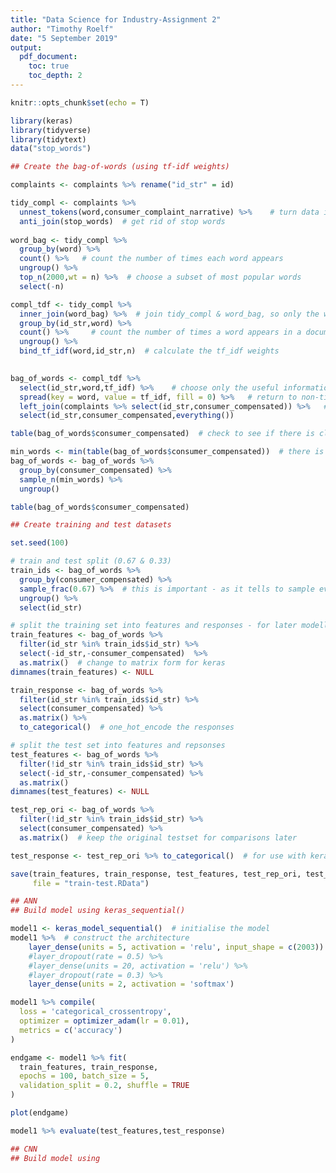```yaml
---
title: "Data Science for Industry-Assignment 2"
author: "Timothy Roelf"
date: "5 September 2019"
output: 
  pdf_document:
    toc: true
    toc_depth: 2
---
```


```r
knitr::opts_chunk$set(echo = T)
```


```r
library(keras)
library(tidyverse)
library(tidytext)
data("stop_words")
```


```r
## Create the bag-of-words (using tf-idf weights)

complaints <- complaints %>% rename("id_str" = id)

tidy_compl <- complaints %>% 
  unnest_tokens(word,consumer_complaint_narrative) %>%    # turn data into tidy format 
  anti_join(stop_words)  # get rid of stop words
  
word_bag <- tidy_compl %>% 
  group_by(word) %>% 
  count() %>%   # count the number of times each word appears
  ungroup() %>% 
  top_n(2000,wt = n) %>%  # choose a subset of most popular words
  select(-n)   

compl_tdf <- tidy_compl %>% 
  inner_join(word_bag) %>%  # join tidy_compl & word_bag, so only the words in WB are chosen from TC
  group_by(id_str,word) %>% 
  count() %>%     # count the number of times a word appears in a document
  ungroup() %>% 
  bind_tf_idf(word,id_str,n)  # calculate the tf_idf weights
 

bag_of_words <- compl_tdf %>% 
  select(id_str,word,tf_idf) %>%    # choose only the useful information
  spread(key = word, value = tf_idf, fill = 0) %>%   # return to non-tidy format - for the later modelling
  left_join(complaints %>% select(id_str,consumer_compensated)) %>%   # add the response (compensated or not)
  select(id_str,consumer_compensated,everything())

table(bag_of_words$consumer_compensated)  # check to see if there is class imbalance

min_words <- min(table(bag_of_words$consumer_compensated))  # there is reduce the greater side 
bag_of_words <- bag_of_words %>% 
  group_by(consumer_compensated) %>% 
  sample_n(min_words) %>% 
  ungroup()

table(bag_of_words$consumer_compensated) 

```


```r
## Create training and test datasets

set.seed(100)

# train and test split (0.67 & 0.33)
train_ids <- bag_of_words %>% 
  group_by(consumer_compensated) %>% 
  sample_frac(0.67) %>%  # this is important - as it tells to sample evenly (0.67 from both types of responses) 
  ungroup() %>% 
  select(id_str)

# split the training set into features and responses - for later modelling
train_features <- bag_of_words %>% 
  filter(id_str %in% train_ids$id_str) %>% 
  select(-id_str,-consumer_compensated)  %>% 
  as.matrix()  # change to matrix form for keras
dimnames(train_features) <- NULL  

train_response <- bag_of_words %>% 
  filter(id_str %in% train_ids$id_str) %>% 
  select(consumer_compensated) %>% 
  as.matrix() %>% 
  to_categorical()  # one_hot_encode the responses

# split the test set into features and repsonses
test_features <- bag_of_words %>% 
  filter(!id_str %in% train_ids$id_str) %>% 
  select(-id_str,-consumer_compensated) %>% 
  as.matrix()
dimnames(test_features) <- NULL

test_rep_ori <- bag_of_words %>% 
  filter(!id_str %in% train_ids$id_str) %>% 
  select(consumer_compensated) %>% 
  as.matrix()  # keep the original testset for comparisons later

test_response <- test_rep_ori %>% to_categorical()  # for use with keras

save(train_features, train_response, test_features, test_rep_ori, test_response,
     file = "train-test.RData")
```


```r
## ANN
## Build model using keras_sequential()

model1 <- keras_model_sequential()  # initialise the model
model1 %>%  # construct the architecture
    layer_dense(units = 5, activation = 'relu', input_shape = c(2003)) %>% 
    #layer_dropout(rate = 0.5) %>%
    #layer_dense(units = 20, activation = 'relu') %>% 
    #layer_dropout(rate = 0.3) %>% 
    layer_dense(units = 2, activation = 'softmax')

model1 %>% compile(
  loss = 'categorical_crossentropy',
  optimizer = optimizer_adam(lr = 0.01),
  metrics = c('accuracy')
)

endgame <- model1 %>% fit(
  train_features, train_response, 
  epochs = 100, batch_size = 5, 
  validation_split = 0.2, shuffle = TRUE
)

plot(endgame)

model1 %>% evaluate(test_features,test_response)
```


```r
## CNN
## Build model using 
```

